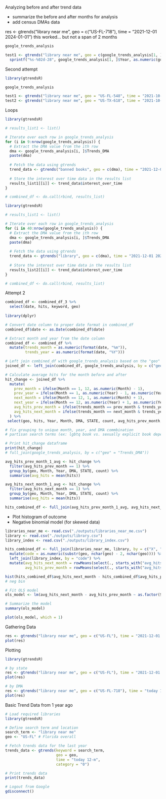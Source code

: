 Analyzing before and after trend data

- summarize the before and after months for analysis
- add census DMAs data

res <- gtrends("library near me", geo = c("US-FL-718"), time = "2021-12-01 2024-01-01")
this worked... but not a span of 2 months

```r
google_trends_analysis

test1 <- gtrends("library near me", geo = c(google_trends_analysis[1, ]$Trends_DMA), time = paste(paste(sprintf("%s-%02s-01", google_trends_analysis[1, ]$Year, google_trends_analysis[1, ]$Month)), paste(
  sprintf("%s-%02d-28", google_trends_analysis[1, ]$Year, as.numeric(google_trends_analysis[1, ]$Month) + 1))))
```

Second attempt
```r
library(gtrendsR)

google_trends_analysis

test1 <- gtrends("library near me", geo = "US-FL-548", time = "2021-10-01 2024-01-01")
test2 <- gtrends("library near me", geo = "US-TX-618", time = "2021-10-01 2024-01-01")
```

Loops
```r
library(gtrendsR)

# results_list1 <- list()

# Iterate over each row in google_trends_analysis
for (i in 9:nrow(google_trends_analysis)) {
  # Extract the DMA value from the ith row
  dma <- google_trends_analysis[i, ]$Trends_DMA
  paste(dma)
  
  # Fetch the data using gtrends
  trend_data <- gtrends("banned books", geo = c(dma), time = "2021-12-01 2024-01-01")
  
  # Store the interest over time data in the results list
  results_list1[[i]] <- trend_data$interest_over_time
}

# combined_df <- do.call(rbind, results_list)
```

```r
library(gtrendsR)

# results_list1 <- list()

# Iterate over each row in google_trends_analysis
for (i in 40:nrow(google_trends_analysis)) {
  # Extract the DMA value from the ith row
  dma <- google_trends_analysis[i, ]$Trends_DMA
  paste(dma)
  
  # Fetch the data using gtrends
  trend_data <- gtrends("library", geo = c(dma), time = "2021-12-01 2024-01-01")
  
  # Store the interest over time data in the results list
  results_list2[[i]] <- trend_data$interest_over_time
}

# combined_df <- do.call(rbind, results_list)
```

Attempt 2
```r
combined_df <- combined_df_3 %>% 
  select(date, hits, keyword, geo)
  
library(dplyr)

# Convert date column to proper date format in combined_df
combined_df$date <- as.Date(combined_df$date)

# Extract month and year from the date column
combined_df <- combined_df %>%
  mutate(trends_month = as.numeric(format(date, "%m")),
         trends_year = as.numeric(format(date, "%Y")))

# Left join combined_df with google_trends_analysis based on the "geo" column
joined_df <- left_join(combined_df, google_trends_analysis, by = c("geo" = "Trends_DMA"))

# Calculate average hits for the month before and after
hit_change <- joined_df %>%
  mutate(
    prev_month = ifelse(Month == 1, 12, as.numeric(Month) - 1),
    prev_year = ifelse(Month == 1, as.numeric(Year) - 1, as.numeric(Year)),
    next_month = ifelse(Month == 12, 1, as.numeric(Month) + 1),
    next_year = ifelse(Month == 12, as.numeric(Year) + 1, as.numeric(Year)),
    avg_hits_prev_month = ifelse(trends_month == prev_month & trends_year == prev_year, 1, 0),
    avg_hits_next_month = ifelse(trends_month == next_month & trends_year == next_year, 1, 0)
  ) %>%
 select(geo, hits, Year, Month, DMA, STATE, count, avg_hits_prev_month, avg_hits_next_month)

# fix grouping to unique month, year, and DMA commbination
# partisan search terms (ex: lgbtq book vs. sexually explicit book depending on political views), banned books week)

# Print hit_change dataframe
print(hit_change)
# full_join(google_trends_analysis, by = c("geo" = "Trends_DMA"))

avg_hits_prev_month_1_avg <- hit_change %>%
  filter(avg_hits_prev_month == 1) %>%
  group_by(geo, Month, Year, DMA, STATE, count) %>%
  summarise(avg_hits = mean(hits))

avg_hits_next_month_1_avg <- hit_change %>%
  filter(avg_hits_next_month == 1) %>%
  group_by(geo, Month, Year, DMA, STATE, count) %>%
  summarise(avg_hits = mean(hits))

hits_combined_df <- full_join(avg_hits_prev_month_1_avg, avg_hits_next_month_1_avg, by = c("geo", "Month", "Year", "DMA", "STATE", "count"), suffix = c("_prev_month", "_next_month"))
```

* Plot histogram of outcome
* Negative binomial model (for skewed data)

```r
libraries_near_me <- read.csv("./outputs/libraries_near_me.csv")
library <- read.csv("./outputs/library.csv")
library_index <- read.csv("./outputs/library_index.csv")

hits_combined_df <- full_join(libraries_near_me, library, by = c("X", "geo", "Month", "Year", "DMA", "STATE", "count")) %>%
  mutate(code = as.numeric(substr(geo, nchar(geo) - 2, nchar(geo)))) %>%
  left_join(library_index, by = "code") %>%
  mutate(avg_hits_next_month = rowMeans(select(., starts_with("avg_hits_next_month")), na.rm = TRUE),
         avg_hits_prev_month = rowMeans(select(., starts_with("avg_hits_prev_month")), na.rm = TRUE))

hist(hits_combined_df$avg_hits_next_month - hits_combined_df$avg_hits_prev_month)
# neg bin

# Fit OLS model
ols_model <- lm(avg_hits_next_month - avg_hits_prev_month ~ as.factor(STATE) + count + std_avg_index + num_lib, data = hits_combined_df)

# Summarize the model
summary(ols_model)

plot(ols_model, which = 1)

```

Gathering Data
```r
res <- gtrends("library near me", geo = c("US-FL"), time = "2021-12-01 2024-01-01")
plot(res)
```

Plotting
```r
library(gtrendsR)

# by state
res <- gtrends("library near me", geo = c("US-FL"), time = "2021-12-01 2024-01-01")
plot(res)

# by DMA
res <- gtrends("library near me", geo = c("US-FL-718"), time = "today 12-m")
plot(res)
```

Basic Trend Data from 1 year ago
```r
# Load required libraries
library(gtrendsR)

# Define search term and location
search_term <- "library near me"
geo <- "US-FL" # Florida overall

# Fetch trends data for the last year
trends_data <- gtrends(keyword = search_term, 
                       geo = geo, 
                       time = "today 12-m", 
                       category = "0")

# Print trends data
print(trends_data)

# Logout from Google
gdisconnect()
```